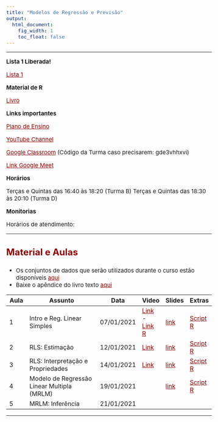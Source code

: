 ```yaml
---
title: "Modelos de Regressão e Previsão"
output:
  html_document:
    fig_width: 1
    toc_float: false    
---
```


<style type="text/css">
.nav.navbar-nav.navbar-right a {
    color: white;
}
.navbar {
  background-color:maroon;
  border-color:black;
  icon-color:white;
}
.navbar-brand {
color:black!important;
}
body{ /* Normal  */
      font-size: 15px;
  }
h1.title {
  font-size: 32px;
}
h3 { /* Header 3 */
  font-size: 24px;
  color: DarkRed;
}
</style>

<style>
a:link {
    color: darkred;
}
a:visited {
    color: darkred;
}
a:hover {
    color: blue;
}
.column-f1{
  float: left;
  width: 20%;
  text-align: left;
}
.column-f2{
  float: right;
  width: 20%;
  text-align: right;
}
</style>

----

**Lista 1 Liberada!**

[Lista 1](MRP/Lista1.pdf) 

**Material de R**

[Livro](http://leg.ufpr.br/Rpira/Rpira.pdf) 


**Links importantes**

[Plano de Ensino](MRP/PlanoEnsino.pdf) 

[YouTube Channel](https://www.youtube.com/playlist?list=PLrqJCLOY0EkDnnNuVz4FEKXoM6nDqxrgu) 

[Google Classroom](https://classroom.google.com/c/MjUwMTAwMjUyOTcy?cjc=pad4hj5)  (Código da Turma caso precisarem: gde3vhhxvi)

[Link Google Meet](https://meet.google.com/urk-dtqw-trp)  


**Horários**

Terças e Quintas das 16:40 às 18:20 (Turma B)
Terças e Quintas das 18:30 às 20:10 (Turma D)


**Monitorias**

Horários de atendimento:



----

### **Material e Aulas**

- Os conjuntos de dados que serão utilizados durante o curso estão disponíveis [aqui](MRP/DadosMRP.zip) 
- Baixe o apêndice do livro texto [aqui](MRP/Apendice_Livro.pdf) 


| Aula   | Assunto                           | Data       | Video | Slides | Extras |
|--------|-----------------------------------|------------|-------|--------|--------|
| 1      | Intro e Reg. Linear Simples       | 07/01/2021 | [Link](https://youtu.be/Hnb2mJs6nb8)  - [Link R](https://youtu.be/N360-J0MWwk)    | [link](MRP/Aula01.pdf)        | [Script R](MRP/EDA_Aula1.R)         |
| 2      | RLS: Estimação                    | 12/01/2021 |  [Link](https://youtu.be/GCK-38OrXWc)      |   [link](MRP/Aula02.pdf)      |   [Script R](MRP/RLS_Aula2.R)       |
| 3      | RLS: Interpretação e Propriedades | 14/01/2021 | [Link](https://youtu.be/fsWB6CG-Ri0)       |   [link](MRP/Aula03.pdf)      |  [Script R](MRP/RLS_Aula3.R)  |
| 4      | Modelo de Regressão Linear Multipla (MRLM) | 19/01/2021 |       |   [link](MRP/Aula04.pdf)      | [Script R](MRP/MRLM_Aula4.R)        |
| 5      | MRLM: Inferência | 21/01/2021 |       |        |        |











---- 
